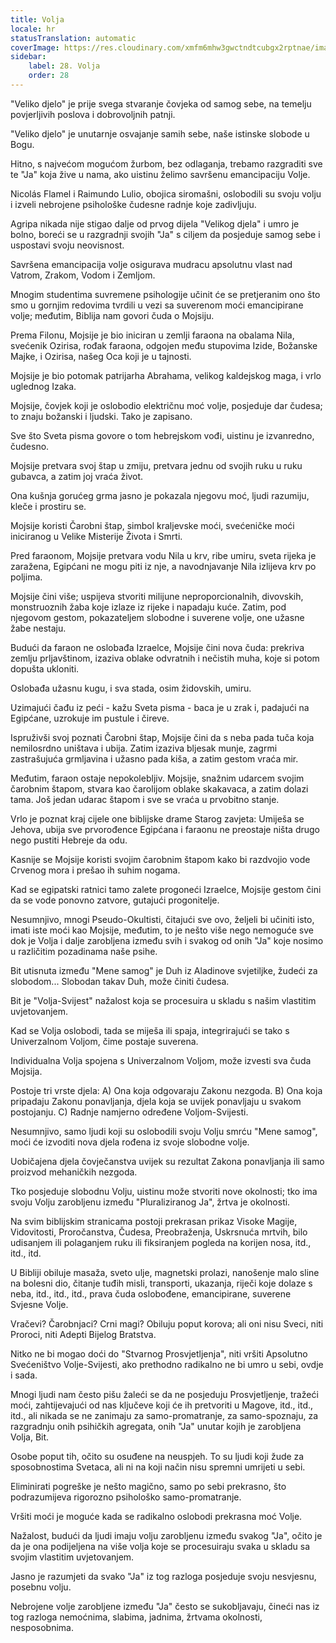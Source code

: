 ```yaml
---
title: Volja
locale: hr
statusTranslation: automatic
coverImage: https://res.cloudinary.com/xmfm6mhw3gwctndtcubgx2rptnae/image/upload/v1740468922/small_cover_tratado_de_psicologia_revolucionaria_a4c0dca4e0.webp
sidebar:
    label: 28. Volja
    order: 28
---
```

"Veliko djelo" je prije svega stvaranje čovjeka od samog sebe, na temelju povjerljivih poslova i dobrovoljnih patnji.

"Veliko djelo" je unutarnje osvajanje samih sebe, naše istinske slobode u Bogu.

Hitno, s najvećom mogućom žurbom, bez odlaganja, trebamo razgraditi sve te "Ja" koja žive u nama, ako uistinu želimo savršenu emancipaciju Volje.

Nicolás Flamel i Raimundo Lulio, obojica siromašni, oslobodili su svoju volju i izveli nebrojene psihološke čudesne radnje koje zadivljuju.

Agripa nikada nije stigao dalje od prvog dijela "Velikog djela" i umro je bolno, boreći se u razgradnji svojih "Ja" s ciljem da posjeduje samog sebe i uspostavi svoju neovisnost.

Savršena emancipacija volje osigurava mudracu apsolutnu vlast nad Vatrom, Zrakom, Vodom i Zemljom.

Mnogim studentima suvremene psihologije učinit će se pretjeranim ono što smo u gornjim redovima tvrdili u vezi sa suverenom moći emancipirane volje; međutim, Biblija nam govori čuda o Mojsiju.

Prema Filonu, Mojsije je bio iniciran u zemlji faraona na obalama Nila, svećenik Ozirisa, rođak faraona, odgojen među stupovima Izide, Božanske Majke, i Ozirisa, našeg Oca koji je u tajnosti.

Mojsije je bio potomak patrijarha Abrahama, velikog kaldejskog maga, i vrlo uglednog Izaka.

Mojsije, čovjek koji je oslobodio električnu moć volje, posjeduje dar čudesa; to znaju božanski i ljudski. Tako je zapisano.

Sve što Sveta pisma govore o tom hebrejskom vođi, uistinu je izvanredno, čudesno.

Mojsije pretvara svoj štap u zmiju, pretvara jednu od svojih ruku u ruku gubavca, a zatim joj vraća život.

Ona kušnja gorućeg grma jasno je pokazala njegovu moć, ljudi razumiju, kleče i prostiru se.

Mojsije koristi Čarobni štap, simbol kraljevske moći, svećeničke moći iniciranog u Velike Misterije Života i Smrti.

Pred faraonom, Mojsije pretvara vodu Nila u krv, ribe umiru, sveta rijeka je zaražena, Egipćani ne mogu piti iz nje, a navodnjavanje Nila izlijeva krv po poljima.

Mojsije čini više; uspijeva stvoriti milijune neproporcionalnih, divovskih, monstruoznih žaba koje izlaze iz rijeke i napadaju kuće. Zatim, pod njegovom gestom, pokazateljem slobodne i suverene volje, one užasne žabe nestaju.

Budući da faraon ne oslobađa Izraelce, Mojsije čini nova čuda: prekriva zemlju prljavštinom, izaziva oblake odvratnih i nečistih muha, koje si potom dopušta ukloniti.

Oslobađa užasnu kugu, i sva stada, osim židovskih, umiru.

Uzimajući čađu iz peći - kažu Sveta pisma - baca je u zrak i, padajući na Egipćane, uzrokuje im pustule i čireve.

Ispruživši svoj poznati Čarobni štap, Mojsije čini da s neba pada tuča koja nemilosrdno uništava i ubija. Zatim izaziva bljesak munje, zagrmi zastrašujuća grmljavina i užasno pada kiša, a zatim gestom vraća mir.

Međutim, faraon ostaje nepokolebljiv. Mojsije, snažnim udarcem svojim čarobnim štapom, stvara kao čarolijom oblake skakavaca, a zatim dolazi tama. Još jedan udarac štapom i sve se vraća u prvobitno stanje.

Vrlo je poznat kraj cijele one biblijske drame Starog zavjeta: Umiješa se Jehova, ubija sve prvorođence Egipćana i faraonu ne preostaje ništa drugo nego pustiti Hebreje da odu.

Kasnije se Mojsije koristi svojim čarobnim štapom kako bi razdvojio vode Crvenog mora i prešao ih suhim nogama.

Kad se egipatski ratnici tamo zalete progoneći Izraelce, Mojsije gestom čini da se vode ponovno zatvore, gutajući progonitelje.

Nesumnjivo, mnogi Pseudo-Okultisti, čitajući sve ovo, željeli bi učiniti isto, imati iste moći kao Mojsije, međutim, to je nešto više nego nemoguće sve dok je Volja i dalje zarobljena između svih i svakog od onih "Ja" koje nosimo u različitim pozadinama naše psihe.

Bit utisnuta između "Mene samog" je Duh iz Aladinove svjetiljke, žudeći za slobodom... Slobodan takav Duh, može činiti čudesa.

Bit je "Volja-Svijest" nažalost koja se procesuira u skladu s našim vlastitim uvjetovanjem.

Kad se Volja oslobodi, tada se miješa ili spaja, integrirajući se tako s Univerzalnom Voljom, čime postaje suverena.

Individualna Volja spojena s Univerzalnom Voljom, može izvesti sva čuda Mojsija.

Postoje tri vrste djela: A) Ona koja odgovaraju Zakonu nezgoda. B) Ona koja pripadaju Zakonu ponavljanja, djela koja se uvijek ponavljaju u svakom postojanju. C) Radnje namjerno određene Voljom-Svijesti.

Nesumnjivo, samo ljudi koji su oslobodili svoju Volju smrću "Mene samog", moći će izvoditi nova djela rođena iz svoje slobodne volje.

Uobičajena djela čovječanstva uvijek su rezultat Zakona ponavljanja ili samo proizvod mehaničkih nezgoda.

Tko posjeduje slobodnu Volju, uistinu može stvoriti nove okolnosti; tko ima svoju Volju zarobljenu između "Pluraliziranog Ja", žrtva je okolnosti.

Na svim biblijskim stranicama postoji prekrasan prikaz Visoke Magije, Vidovitosti, Proročanstva, Čudesa, Preobraženja, Uskrsnuća mrtvih, bilo udisanjem ili polaganjem ruku ili fiksiranjem pogleda na korijen nosa, itd., itd., itd.

U Bibliji obiluje masaža, sveto ulje, magnetski prolazi, nanošenje malo sline na bolesni dio, čitanje tuđih misli, transporti, ukazanja, riječi koje dolaze s neba, itd., itd., itd., prava čuda oslobođene, emancipirane, suverene Svjesne Volje.

Vračevi? Čarobnjaci? Crni magi? Obiluju poput korova; ali oni nisu Sveci, niti Proroci, niti Adepti Bijelog Bratstva.

Nitko ne bi mogao doći do "Stvarnog Prosvjetljenja", niti vršiti Apsolutno Svećeništvo Volje-Svijesti, ako prethodno radikalno ne bi umro u sebi, ovdje i sada.

Mnogi ljudi nam često pišu žaleći se da ne posjeduju Prosvjetljenje, tražeći moći, zahtijevajući od nas ključeve koji će ih pretvoriti u Magove, itd., itd., itd., ali nikada se ne zanimaju za samo-promatranje, za samo-spoznaju, za razgradnju onih psihičkih agregata, onih "Ja" unutar kojih je zarobljena Volja, Bit.

Osobe poput tih, očito su osuđene na neuspjeh. To su ljudi koji žude za sposobnostima Svetaca, ali ni na koji način nisu spremni umrijeti u sebi.

Eliminirati pogreške je nešto magično, samo po sebi prekrasno, što podrazumijeva rigorozno psihološko samo-promatranje.

Vršiti moći je moguće kada se radikalno oslobodi prekrasna moć Volje.

Nažalost, budući da ljudi imaju volju zarobljenu između svakog "Ja", očito je da je ona podijeljena na više volja koje se procesuiraju svaka u skladu sa svojim vlastitim uvjetovanjem.

Jasno je razumjeti da svako "Ja" iz tog razloga posjeduje svoju nesvjesnu, posebnu volju.

Nebrojene volje zarobljene između "Ja" često se sukobljavaju, čineći nas iz tog razloga nemoćnima, slabima, jadnima, žrtvama okolnosti, nesposobnima.

